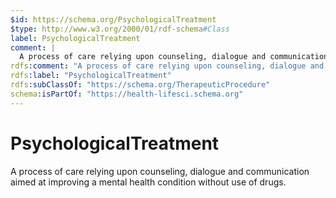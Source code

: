 ```yaml
---
$id: https://schema.org/PsychologicalTreatment
$type: http://www.w3.org/2000/01/rdf-schema#Class
label: PsychologicalTreatment
comment: |
  A process of care relying upon counseling, dialogue and communication  aimed at improving a mental health condition without use of drugs.
rdfs:comment: "A process of care relying upon counseling, dialogue and communication  aimed at improving a mental health condition without use of drugs."
rdfs:label: "PsychologicalTreatment"
rdfs:subClassOf: "https://schema.org/TherapeuticProcedure"
schema:isPartOf: "https://health-lifesci.schema.org"
---
```


# PsychologicalTreatment

A process of care relying upon counseling, dialogue and communication  aimed at improving a mental health condition without use of drugs.

